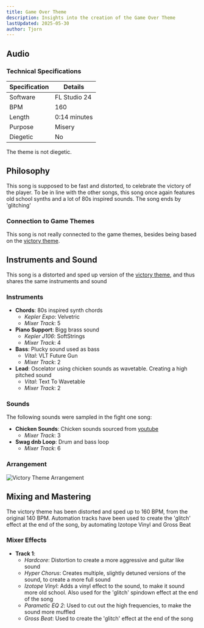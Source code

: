```yaml
---
title: Game Over Theme
description: Insights into the creation of the Game Over Theme
lastUpdated: 2025-05-30
author: Tjorn
---
```



## Audio

<AudioPlayer
  src="/music/game-over-song.mp3"
  title="Game Over Song"
  description="Altered sped-up and distorted version of the victory theme, to signify the player losing the battle."
/>

### Technical Specifications

| Specification | Details      |
| ------------- | ------------ |
| Software      | FL Studio 24 |
| BPM           | 160          |
| Length        | 0:14 minutes |
| Purpose       | Misery       |
| Diegetic      | No           |

The theme is not diegetic.

## Philosophy

This song is supposed to be fast and distorted, to celebrate the victory of the player.
To be in line with the other songs, this song once again features old school synths and a lot of 80s inspired sounds. The song ends by 'glitching'

### Connection to Game Themes

This song is not really connected to the game themes, besides being based on the [victory theme](/fowl-play/art/music/victory-theme).

## Instruments and Sound

This song is a distorted and sped up version of the [victory theme](/fowl-play/art/music/victory-theme/), and thus shares the same instruments and sound

### Instruments

- **Chords**: 80s inspired synth chords
  - _Kepler Expo_: Velvetric
  - _Mixer Track_: 5
- **Piano Support**: Bigg brass sound
  - _Kepler J106_: SoftStrings
  - _Mixer Track_: 4
- **Bass**: Plucky sound used as bass
  - _Vital_: VLT Future Gun
  - _Mixer Track_: 2
- **Lead**: Oscelator using chicken sounds as wavetable. Creating a high pitched sound
  - _Vital_: Text To Wavetable
  - _Mixer Track_: 2

### Sounds

The following sounds were sampled in the fight one song:

- **Chicken Sounds**: Chicken sounds sourced from [youtube](https://www.youtube.com/watch?v=dZB7vWsb1Co)
  - _Mixer Track_: 3
- **Swag dnb Loop**: Drum and bass loop
  - _Mixer Track_: 6

### Arrangement

![Victory Theme Arrangement](../../../../../assets/fowl-play/art/music/game-over/arrangement.png)

## Mixing and Mastering

The victory theme has been distorted and sped up to 160 BPM, from the original 140 BPM.
Automation tracks have been used to create the 'glitch' effect at the end of the song, by automating Izotope Vinyl and Gross Beat

### Mixer Effects

- **Track 1**:
  - _Hardcore_: Distortion to create a more aggressive and guitar like sound
  - _Hyper Chorus_: Creates multiple, slightly detuned versions of the sound, to create a more full sound
  - _Izotope Vinyl_: Adds a vinyl effect to the sound, to make it sound more old school. Also used for the 'glitch' spindown effect at the end of the song
  - _Parametic EQ 2_: Used to cut out the high frequencies, to make the sound more muffled
  - _Gross Beat_: Used to create the 'glitch' effect at the end of the song
